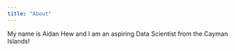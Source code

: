 ```yaml
---
title: "About"
---
```


My name is Aidan Hew and I am an aspiring Data Scientist from the Cayman Islands!
